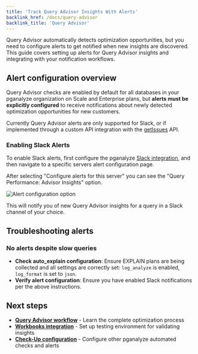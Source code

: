 ```yaml
---
title: 'Track Query Advisor Insights With Alerts'
backlink_href: /docs/query-advisor
backlink_title: 'Query Advisor'
---
```


Query Advisor automatically detects optimization opportunities, but you need to configure alerts
to get notified when new insights are discovered. This guide covers setting up alerts for
Query Advisor insights and integrating with your notification workflows.

## Alert configuration overview

Query Advisor checks are enabled by default for all databases in your pganalyze organization
on Scale and Enterprise plans, but **alerts must be explicitly configured** to receive notifications
about newly detected optimization opportunities for new customers.

Currently Query Advisor alerts are only supported for Slack, or if implemented through a custom API
integration with the [getIssues](/docs/api/queries/getIssues) API.

### Enabling Slack Alerts

To enable Slack alerts, first configure the pganalyze [Slack integration](/docs/checks/#alerting), and then
navigate to a specific servers alert configuration page.

After selecting "Configure alerts for this server" you can see the "Query Performance: Advisor Insights" option.

![Alert configuration option](alerts-config.png)

This will notify you of new Query Advisor insights for a query in a Slack channel of your choice.

## Troubleshooting alerts

### No alerts despite slow queries

- **Check auto_explain configuration**: Ensure EXPLAIN plans are being collected and all settings are correctly set: `log_analyze` is enabled, `log_format` is set to `json`.
- **Verify alert configuration**: Ensure you have enabled Slack notifications per the above instructions.

## Next steps

- **[Query Advisor workflow](/docs/query-advisor/from-insight-to-conclusion)** - Learn the complete optimization process
- **[Workbooks integration](/docs/workbooks)** - Set up testing environment for validating insights
- **[Check-Up configuration](/docs/checks)** - Configure other pganalyze automated checks and alerts